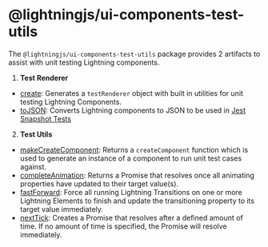 <!--
  Copyright 2023 Comcast Cable Communications Management, LLC

  Licensed under the Apache License, Version 2.0 (the "License");
  you may not use this file except in compliance with the License.
  You may obtain a copy of the License at

  http://www.apache.org/licenses/LICENSE-2.0

  Unless required by applicable law or agreed to in writing, software
  distributed under the License is distributed on an "AS IS" BASIS,
  WITHOUT WARRANTIES OR CONDITIONS OF ANY KIND, either express or implied.
  See the License for the specific language governing permissions and
  limitations under the License.

  SPDX-License-Identifier: Apache-2.0
-->


<Meta title="Unit Testing / Overview" />

# @lightningjs/ui-components-test-utils

The `@lightningjs/ui-components-test-utils` package provides 2 artifacts to assist with unit testing Lightning components.
1. **Test Renderer**
  - [create](/story/unit-testing-test-renderer-create--page): Generates a `testRenderer` object with built in utilities for unit testing Lightning Components.
  - [toJSON](/story/unit-testing-test-renderer-tojson--page): Converts Lightning components to JSON to be used in [Jest Snapshot Tests](https://jestjs.io/docs/snapshot-testing)
2. **Test Utils**
  - [makeCreateComponent](/story/unit-testing-test-utils-makecreatecomponent--page): Returns a `createComponent` function which is used to generate an instance of a component to run unit test cases against.
  - [completeAnimation](/story/unit-testing-test-utils-completeanimation--page): Returns a Promise that resolves once all animating properties have updated to their target value(s).
  - [fastForward](/story/unit-testing-test-utils-fastforward--page): Force all running Lightning Transitions on one or more Lightning Elements to finish and update the transitioning property to its target value immediately.
  - [nextTick](/story/unit-testing-test-utils-nexttick--page): Creates a Promise that resolves after a defined amount of time. If no amount of time is specified, the Promise will resolve immediately.
